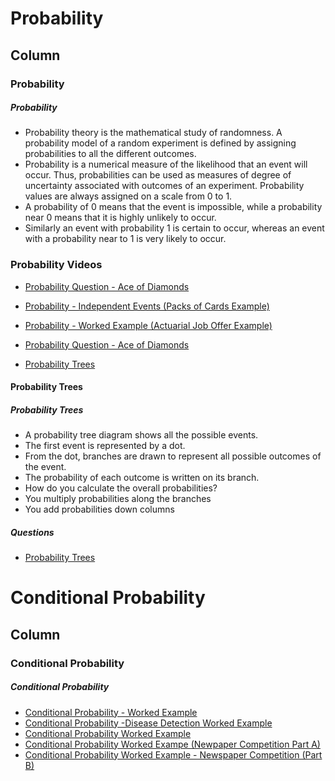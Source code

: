 Probability {data-navmenu="Introductory Probability"}
====================================================================

Column {.tabset}
-------------------------------------------------

### Probability

<h5> Probability </h5>

* Probability theory is the mathematical study of randomness. A
probability model of a random experiment is defined by assigning
probabilities to all the different outcomes.
* Probability is a numerical measure of the likelihood that an event will
occur. Thus, probabilities can be used as measures of degree of
uncertainty associated with outcomes of an experiment.
Probability values are always assigned on a scale from 0 to 1.
* A probability of 0 means that the event is impossible, while
a probability near 0 means that it is highly unlikely to occur.
* Similarly an event with probability 1 is certain to occur, whereas an
event with a probability near to 1 is very likely to occur.






### Probability Videos

* <a href = "https://youtu.be/jH0YFR15w3c/">Probability Question - Ace of Diamonds</a>



* <a href="https://youtu.be/dNkw6VU3ZzU/">	Probability - Independent Events (Packs of Cards Example)	</a>	
* <a href="https://youtu.be/3meIYXJBA2o/">	Probability - Worked Example (Actuarial Job Offer Example)	</a>	
* <a href="https://youtu.be/jH0YFR15w3c/">	Probability Question  - Ace of Diamonds	</a>	
* <a href="https://youtu.be/fIiH_u0ASFU/">	Probability Trees	</a>	


#### Probability Trees

<h5> Probability Trees </h5>


*  A probability tree diagram shows all the possible events.
*  The first event is represented by a dot.
*  From the dot, branches are drawn to represent all possible outcomes of the event.
*  The probability of each outcome is written on its branch.
*  How do you calculate the overall probabilities?
 *  You multiply probabilities along the branches
 *  You add probabilities down columns

<h5> Questions </h5>
* <a href = "https://youtu.be/fIiH_u0ASFU/">Probability Trees</a>


Conditional Probability  {data-navmenu="Introductory Probability"}
====================================================================

Column {.tabset}
-------------------------------------------------

### Conditional Probability 

<h5> Conditional Probability  </h5>

* <a href="https://youtu.be/wUdQxLWuqWo/">	Conditional Probability - Worked Example	</a>	
* <a href="https://youtu.be/qZ53wmnPvr4/">	Conditional Probability -Disease Detection Worked Example	</a>	
* <a href="https://youtu.be/bYhL91gDqEM/">	Conditional Probability Worked Example	</a>	
* <a href="https://youtu.be/0DTm_7fF2pE/">	Conditional Probability Worked Exampe (Newpaper Competition Part A)	</a>	
* <a href="https://youtu.be/O7oQPhFt07w/">	Conditional Probability Worked Example - Newspaper Competition (Part B)	</a>	



